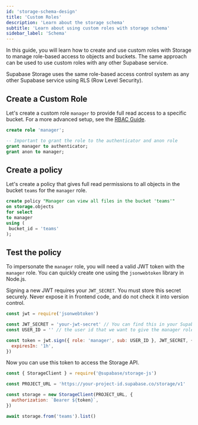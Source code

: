 ```yaml
---
id: 'storage-schema-design'
title: 'Custom Roles'
description: 'Learn about the storage schema'
subtitle: 'Learn about using custom roles with storage schema'
sidebar_label: 'Schema'
---
```


In this guide, you will learn how to create and use custom roles with Storage to manage role-based access to objects and buckets. The same approach can be used to use custom roles with any other Supabase service.

Supabase Storage uses the same role-based access control system as any other Supabase service using RLS (Row Level Security).

## Create a Custom Role

Let's create a custom role `manager` to provide full read access to a specific bucket. For a more advanced setup, see the [RBAC Guide](/docs/guides/auth/custom-claims-and-role-based-access-control-rbac#create-auth-hook-to-apply-user-role).

```sql
create role 'manager';

-- Important to grant the role to the authenticator and anon role
grant manager to authenticator;
grant anon to manager;
```

## Create a policy

Let's create a policy that gives full read permissions to all objects in the bucket `teams` for the `manager` role.

```sql
create policy "Manager can view all files in the bucket 'teams'"
on storage.objects
for select
to manager
using (
 bucket_id = 'teams'
);
```

## Test the policy

To impersonate the `manager` role, you will need a valid JWT token with the `manager` role.
You can quickly create one using the `jsonwebtoken` library in Node.js.

<Admonition type="danger">

Signing a new JWT requires your `JWT_SECRET`. You must store this secret securely. Never expose it in frontend code, and do not check it into version control.

</Admonition>

```js
const jwt = require('jsonwebtoken')

const JWT_SECRET = 'your-jwt-secret' // You can find this in your Supabase project settings under API. Store this securely.
const USER_ID = '' // the user id that we want to give the manager role

const token = jwt.sign({ role: 'manager', sub: USER_ID }, JWT_SECRET, {
  expiresIn: '1h',
})
```

Now you can use this token to access the Storage API.

```js
const { StorageClient } = require('@supabase/storage-js')

const PROJECT_URL = 'https://your-project-id.supabase.co/storage/v1'

const storage = new StorageClient(PROJECT_URL, {
  authorization: `Bearer ${token}`,
})

await storage.from('teams').list()
```
